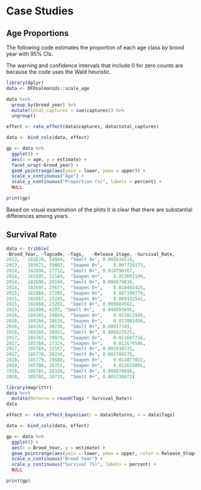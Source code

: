 # Case Studies

## Age Proportions

The following code estimates the proportion of each age class by brood year with 95% CIs.

The warning and confidence intervals that include 0 for zero counts are because the code uses the Wald heuristic.

```r
library(dplyr)
data <- DFOsalmonids::scale_age

data %<>%
  group_by(brood_year) %>%
  mutate(total_captures = sum(captures)) %>%
  ungroup()

effect <- rate_effect(data$captures, data$total_captures)

data <- bind_cols(data, effect)

gp <- data %>%
  ggplot() +
  aes(x = age, y = estimate) +
  facet_wrap(~brood_year) +
  geom_pointrange(aes(ymin = lower, ymax = upper)) +
  scale_x_continuous("Age") +
  scale_y_continuous("Proportion (%)", labels = percent) +
  NULL

print(gp)
```

Based on visual examination of the plots it is clear that there are substantial differences among years.

## Survival Rate

```r
data <- tribble(
~Brood_Year, ~Tagcode, ~Tags,	~Release_Stage,	~Survival_Rate,
2013,	183670,	59988,	"Smolt 0+",	0.002038574,
2013,	183671,	59802,	"Seapen 0+",	0.007729173,
2014,	182694,	27712,	"Smolt 0+",	0.010796767,
2014,	182695,	31584,	"Seapen 0+",	0.013691109,
2014,	182696,	29104,	"Smolt 0+",	0.006679838,
2014,	182697,	25677,	"Seapen 0+",	0.018492425,
2015,	182866,	27205,	"Seapen 0+",	0.007199779,
2015,	182867,	25245,	"Seapen 0+",	0.009332541,
2015,	182868,	23202,	"Smolt 0+",	0.009084562,
2015,	182869,	4393, "Smolt 0+",	0.048893695,
2016,	184165,	29044,	"Seapen 0+",	0.011012946,
2016,	184166,	28626,	"Seapen 0+",	0.013881436,
2016,	184167,	30238,	"Smolt 0+",	0.00817349,
2016,	184168,	28922,	"Smolt 0+",	0.006823525,
2017,	185767,	28979,	"Seapen 0+",	0.011607716,
2017,	185768,	27324,	"Seapen 0+",	0.012670546,
2017,	185769,	31557,	"Smolt 0+",	0.002034731,
2017,	185770,	28216,	"Smolt 0+",	0.001786575,
2018,	185779,	29680,	"Seapen 0+",	0.014877022,
2018,	185780,	26753,	"Seapen 0+",	0.012624005,
2018,	185781,	28326,	"Smolt 0+",	0.004970698,
2018,	185782,	26733,	"Smolt 0+",	0.005236973)
```

```r
library(magrittr)
data %<>% 
  mutate(Returns = round(Tags * Survival_Rate))
data

effect <- rate_effect_bayesian(r = data$Returns, n = data$Tags)

data <- bind_cols(data, effect)

gp <- data %>%
  ggplot() +
  aes(x = Brood_Year, y = estimate) +
  geom_pointrange(aes(ymin = lower, ymax = upper, color = Release_Stage, shape = Release_Stage), position = position_dodge(width = 0.25)) +
  scale_x_continuous("Brood Year") +
  scale_y_continuous("Survival (%)", labels = percent) +
  NULL

print(gp)
```